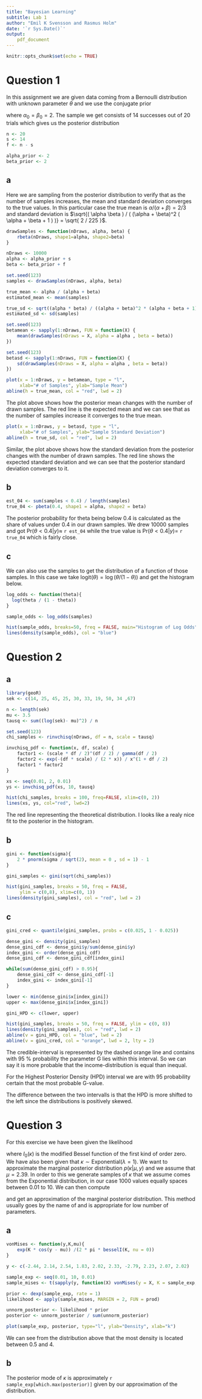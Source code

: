 ```yaml
---
title: "Bayesian Learning"
subtitle: Lab 1
author: "Emil K Svensson and Rasmus Holm"
date: '`r Sys.Date()`'
output:
    pdf_document
---
```


```r
knitr::opts_chunk$set(echo = TRUE)
```

# Question 1

In this assignment we are given data coming from a Bernoulli distribution with unknown parameter $\theta$ and we use the conjugate prior

\begin{equation*}
\theta \sim \text{Beta}(\alpha_{0}, \beta_{0})
\end{equation*}

where $\alpha_{0} = \beta_{0} = 2$. The sample we get consists of 14 successes out of 20 trials which gives us the posterior distribution

\begin{equation*}
\theta | y \sim \text{Beta}(\alpha_{0} + 14, \beta_{0} + 6).
\end{equation*}


```r
n <- 20
s <- 14
f <- n - s

alpha_prior <- 2
beta_prior <- 2
```

## a

Here we are sampling from the posterior distribution to verify that as the number of samples increases, the mean and standard deviation converges to the true values. In this particular case the true mean is $\alpha / ( \alpha + \beta ) = 2 / 3$ and standard deviation is $\sqrt{( \alpha \beta ) / ( (\alpha + \beta)^2 ( \alpha + \beta + 1 ) )} = \sqrt{ 2 / 225 }$.

```r
drawSamples <- function(nDraws, alpha, beta) {
    rbeta(nDraws, shape1=alpha, shape2=beta)
}

nDraws <- 10000
alpha <- alpha_prior + s
beta <- beta_prior + f

set.seed(123)
samples <- drawSamples(nDraws, alpha, beta)

true_mean <- alpha / (alpha + beta)
estimated_mean <- mean(samples)

true_sd <- sqrt((alpha * beta) / ((alpha + beta)^2 * (alpha + beta + 1)))
estimated_sd <- sd(samples)

set.seed(123)
betamean <- sapply(1:nDraws, FUN = function(X) {
    mean(drawSamples(nDraws = X, alpha = alpha , beta = beta))
})

set.seed(123)
betasd <- sapply(1:nDraws, FUN = function(X) {
    sd(drawSamples(nDraws = X, alpha = alpha , beta = beta))
})
```

```r
plot(x = 1:nDraws, y = betamean, type = "l",
     xlab="# of Samples", ylab="Sample Mean")
abline(h = true_mean, col = "red", lwd = 2)
```

The plot above shows how the posterior mean changes with the number of drawn samples. The red line is the expected mean and we can see that as the number of samples increase it converges to the true mean.

```r
plot(x = 1:nDraws, y = betasd, type = "l",
     xlab="# of Samples", ylab="Sample Standard Deviation")
abline(h = true_sd, col = "red", lwd = 2)
```

Similar, the plot above shows how the standard deviation from the posterior changes with the number of drawn samples. The red line shows the expected standard deviation and we can see that the posterior standard deviation converges to it.

## b

```r
est_04 <- sum(samples < 0.4) / length(samples)
true_04 <- pbeta(0.4, shape1 = alpha, shape2 = beta)
```

The posterior probability for theta being below 0.4 is calculated as the share of values under 0.4 in our drawn samples. We drew 10000 samples and got $\text{Pr}( \theta < 0.4 | y ) \approx$ `r est_04` while the true value is $\text{Pr}( \theta < 0.4 | y ) =$ `r true_04` which is fairly close.

## c

We can also use the samples to get the distribution of a function of those samples. In this case we take $\text{logit}( \theta ) = \log( \theta / ( 1 - \theta ) )$ and get the histogram below.

```r
log_odds <- function(theta){
  log(theta / (1 - theta))
}

sample_odds <- log_odds(samples)

hist(sample_odds, breaks=50, freq = FALSE, main="Histogram of Log Odds", xlab="Log Odds")
lines(density(sample_odds), col = "blue")
```

\newpage

# Question 2

## a

```r
library(geoR)
sek <- c(14, 25, 45, 25, 30, 33, 19, 50, 34 ,67)

n <- length(sek)
mu <- 3.5
tausq <- sum((log(sek)- mu)^2) / n

set.seed(123)
chi_samples <- rinvchisq(nDraws, df = n, scale = tausq)
```

```r
invchisq_pdf <- function(x, df, scale) {
    factor1 <- (scale * df / 2)^(df / 2) / gamma(df / 2)
    factor2 <- exp(-(df * scale) / (2 * x)) / x^(1 + df / 2)
    factor1 * factor2
}

xs <- seq(0.01, 2, 0.01)
ys <- invchisq_pdf(xs, 10, tausq)
```

```r
hist(chi_samples, breaks = 100, freq=FALSE, xlim=c(0, 2))
lines(xs, ys, col="red", lwd=2)
```

The red line representing the theoretical distribution. I looks like a realy nice fit to the posterior in the histogram.

## b

```r
gini <- function(sigma){
    2 * pnorm(sigma / sqrt(2), mean = 0 , sd = 1) - 1
}

gini_samples <- gini(sqrt(chi_samples))

hist(gini_samples, breaks = 50, freq = FALSE,
     ylim = c(0,8), xlim=c(0, 1))
lines(density(gini_samples), col = "red", lwd = 2)
```

## c

```r
gini_cred <- quantile(gini_samples, probs = c(0.025, 1 - 0.025))
```

```r
dense_gini <- density(gini_samples)
dense_gini_cdf <- dense_gini$y/sum(dense_gini$y)
index_gini <- order(dense_gini_cdf)
dense_gini_cdf <- dense_gini_cdf[index_gini]

while(sum(dense_gini_cdf) > 0.95){
    dense_gini_cdf <- dense_gini_cdf[-1]
    index_gini <- index_gini[-1]
}

lower <- min(dense_gini$x[index_gini])
upper <- max(dense_gini$x[index_gini])

gini_HPD <- c(lower, upper)
```

```r
hist(gini_samples, breaks = 50, freq = FALSE, ylim = c(0, 8))
lines(density(gini_samples), col = "red", lwd = 2)
abline(v = gini_HPD, col = "blue", lwd = 2)
abline(v = gini_cred, col = "orange", lwd = 2, lty = 2)
```

The credible-interval is represented by the dashed orange line and contains with 95 % probability the parameter G lies within this interval. So we can say it is more probable that the income-distribution is equal than inequal.

For the Highest Posterior Density (HPD) interval we are with 95 probability certain that the most probable G-value.

The difference between the two intervalls is that the HPD is more shifted to the left since the distributions is positively skewed.

\newpage

# Question 3

For this exercise we have been given the likelihood

\begin{equation*}
p(y | \mu, \kappa) = \frac{ \exp \left[ \kappa \cos(y - \mu) \right] }{2 \pi I_{0}(\kappa)}, -\pi \leq y \leq \pi
\end{equation*}

where $I_{0}(\kappa)$ is the modified Bessel function of the first kind of order zero. We have also been given that $\kappa \sim \text{Exponential}( \lambda = 1 )$. We want to approximate the marginal posterior distribution $p(\kappa | \mu, y)$ and we assume that $\mu = 2.39$. In order to this we generate samples of $\kappa$ that we assume comes from the Exponential distribution, in our case 1000 values equally spaces between 0.01 to 10. We can then compute

\begin{equation*}
p(\kappa | \mu, y) \propto p(y | \mu, \kappa) p(\kappa)
\end{equation*}

and get an approximation of the marginal posterior distribution. This method usually goes by the name of \textit{grid approximation} and is appropriate for low number of parameters.

## a

```r
vonMises <- function(y,K,mu){
    exp(K * cos(y - mu)) /(2 * pi * besselI(K, nu = 0))
}

y <- c(-2.44, 2.14, 2.54, 1.83, 2.02, 2.33, -2.79, 2.23, 2.07, 2.02)

sample_exp <- seq(0.01, 10, 0.01)
sample_mises <- t(sapply(y, function(X) vonMises(y = X, K = sample_exp, mu = 2.39)))

prior <- dexp(sample_exp, rate = 1)
likelihood <- apply(sample_mises, MARGIN = 2, FUN = prod)

unnorm_posterior <- likelihood * prior
posterior <- unnorm_posterior / sum(unnorm_posterior)

plot(sample_exp, posterior, type="l", ylab="Density", xlab="k")
```

We can see from the distribution above that the most density is located between 0.5 and 4.

## b

The posterior mode of $\kappa$ is approximately `r sample_exp[which.max(posterior)]` given by our approximation of the distribution.
